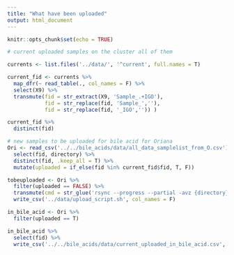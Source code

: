 ```yaml
---
title: "What have been uploaded"
output: html_document
---
```


```r
knitr::opts_chunk$set(echo = TRUE)
```

```r
# current uploaded samples on the cluster all of them

currents <- list.files('../data/', '^current', full.names = T)

current_fid <- currents %>% 
  map_dfr(~ read_table(., col_names = F) %>% 
  select(X9) %>% 
  transmute(fid = str_extract(X9, 'Sample_.+IGO'),
            fid = str_replace(fid, 'Sample_',''),
            fid = str_replace(fid, '_IGO','')) )

current_fid %>% 
  distinct(fid)
```


```r
# new samples to be uploaded for bile acid for Oriana
Ori <- read_csv('../../bile_acids/data/all_data_samplelist_from_O.csv') %>% 
  select(fid, directory) %>% 
  distinct(fid, .keep_all = T) %>% 
  mutate(uploaded = if_else(fid %in% current_fid$fid, T, F)) 

tobeuploaded <- Ori %>% 
  filter(uploaded == FALSE) %>% 
  transmute(cmd = str_glue('rsync --progress --partial -avz {directory} daia1@lilac.mskcc.org:~/my_workdir/samples/')) %>% 
  write_csv('../data/upload_script.sh', col_names = F)

in_bile_acid <- Ori %>% 
  filter(uploaded == T)

in_bile_acid %>% 
  select(fid) %>% 
  write_csv('../../bile_acids/data/current_uploaded_in_bile_acid.csv', col_names = F)
```

